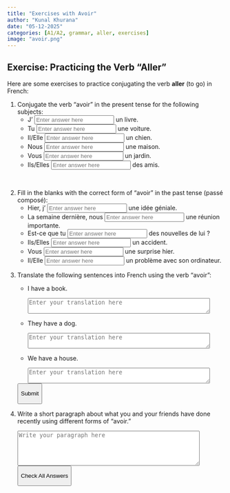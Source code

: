 ```yaml
---
title: "Exercises with Avoir"
author: "Kunal Khurana"
date: "05-12-2025"
categories: [A1/A2, grammar, aller, exercises]
image: "avoir.png"
---
```


::: {.content-visible when-profile="english"}
# Exercise: Practicing the Verb "Aller"

Here are some exercises to practice conjugating the verb **aller** (to go) in French:

1.  Conjugate the verb "avoir" in the present tense for the following subjects:
    -   J' <input type="text" placeholder="Enter answer here" oninput="checkAnswer(this, 'ai')"> un livre.
    -   Tu <input type="text" placeholder="Enter answer here" oninput="checkAnswer(this, 'as')"> une voiture.
    -   Il/Elle <input type="text" placeholder="Enter answer here" oninput="checkAnswer(this, 'a')"> un chien.
    -   Nous <input type="text" placeholder="Enter answer here" oninput="checkAnswer(this, 'avons')"> une maison.
    -   Vous <input type="text" placeholder="Enter answer here" oninput="checkAnswer(this, 'avez')"> un jardin.
    -   Ils/Elles <input type="text" placeholder="Enter answer here" oninput="checkAnswer(this, 'ont')"> des amis.

<br>

2.  Fill in the blanks with the correct form of "avoir" in the past tense (passé composé):
    -   Hier, j' <input type="text" placeholder="Enter answer here" oninput="checkAnswer(this, 'ai eu')"> une idée géniale.
    -   La semaine dernière, nous <input type="text" placeholder="Enter answer here" oninput="checkAnswer(this, 'avons eu')"> une réunion importante.
    -   Est-ce que tu <input type="text" placeholder="Enter answer here" oninput="checkAnswer(this, 'as eu')"> des nouvelles de lui ?
    -   Ils/Elles <input type="text" placeholder="Enter answer here" oninput="checkAnswer(this, 'ont eu')"> un accident.
    -   Vous <input type="text" placeholder="Enter answer here" oninput="checkAnswer(this, 'avez eu')"> une surprise hier.
    -   Il/Elle <input type="text" placeholder="Enter answer here" oninput="checkAnswer(this, 'a eu')"> un problème avec son ordinateur.

```{=html}
<script>
function checkAnswer(input, correctAnswer) {
    const userAnswer = input.value.trim().toLowerCase();
    const feedback = input.nextElementSibling;
    if (!feedback) {
        const span = document.createElement('span');
        span.style.marginLeft = '10px';
        input.parentNode.appendChild(span);
    }
    if (userAnswer === correctAnswer) {
        input.nextElementSibling.textContent = "Correct! +10 points";
        input.nextElementSibling.style.color = "green";
    } else if (userAnswer) {
        input.nextElementSibling.textContent = "Try again!";
        input.nextElementSibling.style.color = "red";
    } else {
        input.nextElementSibling.textContent = "";
    }
}

function checkAllAnswers() {
    const inputs = document.querySelectorAll('input[type="text"]');
    inputs.forEach(input => {
        const correctAnswer = input.getAttribute('oninput').match(/'([^']+)'/)[1];
        checkAnswer(input, correctAnswer);
    });
}
</script>
```

3.  Translate the following sentences into French using the verb "avoir":

    -   I have a book.\

        ```{=html}
        <textarea placeholder="Enter your translation here" rows="2" cols="50"></textarea>
        ```

    -   They have a dog.\

        ```{=html}
        <textarea placeholder="Enter your translation here" rows="2" cols="50"></textarea>
        ```

    -   We have a house.\

        ```{=html}
        <textarea placeholder="Enter your translation here" rows="2" cols="50"></textarea>
        ```

    <button onclick="showAllTranslations()">
    Submit
    </button>

```{=html}
<script>
function showAllTranslations() {
    const translations = [
        { input: document.querySelectorAll('textarea')[0], correct: 'J\'ai un livre.' },
        { input: document.querySelectorAll('textarea')[1], correct: 'Ils/Elles ont un chien.' },
        { input: document.querySelectorAll('textarea')[2], correct: 'Nous avons une maison.' }
    ];

    translations.forEach(({ input, correct }) => {
        let feedback = input.nextElementSibling;

        if (!feedback || feedback.tagName !== 'SPAN') {
            feedback = document.createElement('span');
            feedback.style.marginLeft = '10px';
            input.parentNode.appendChild(feedback);
        }

        const userTranslation = input.value.trim();
        if (userTranslation.toLowerCase() === correct.toLowerCase()) {
            feedback.textContent = "Correct! The translation is: " + correct;
            feedback.style.color = "green";
        } else {
            feedback.textContent = "The correct translation is: " + correct;
            feedback.style.color = "red";
        }
    });

    // Ensure the button remains visible after feedback is displayed
    document.querySelector('button[onclick="showAllTranslations()"]').scrollIntoView({ behavior: 'smooth', block: 'center' });
}
</script>
```

4.  Write a short paragraph about what you and your friends have done recently using different forms of "avoir."

    ```{=html}
    <textarea placeholder="Write your paragraph here" rows="5" cols="50"></textarea>
    ```

    <button onclick="checkAllAnswers()">
    Check All Answers
    </button>
:::